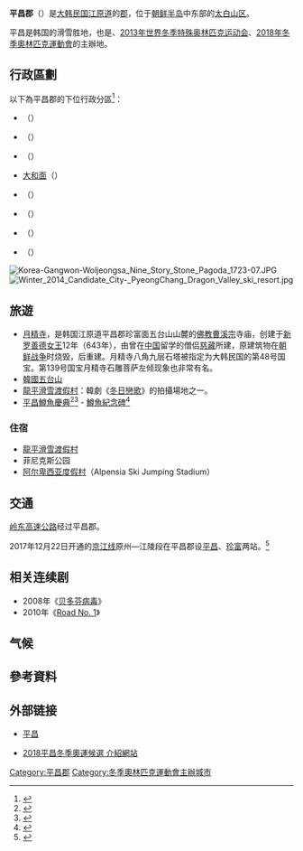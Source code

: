 {{Other uses|subject=大韓民國的郡}}
{{Infobox settlement
| name                    = 平昌郡
| settlement_type         = [[韩国行政区划|郡]]
| translit_lang1          = [[韓語|韓語]]
| translit_lang1_type1    = [[韓字|韓字]]
| translit_lang1_info1    = 평창군
| translit_lang1_type2    = [[韓文漢字|韓文漢字]]
| translit_lang1_info2    = 平昌郡
| translit_lang1_type3    = {{nowrap|[[文化观光部2000年式|文化观光部2000年式]]}}
| translit_lang1_info3    = Pyeongchang-gun
| translit_lang1_type4    = {{nowrap|[[馬科恩-賴肖爾表記法|馬科恩-賴肖爾表記法]]}}
| translit_lang1_info4    = P'yŏngch'ang-gun
| image_skyline           = Pyeongchang - 5932599581.jpg
| image_caption           = [[阿爾卑西亞度假村|阿爾卑西亞度假村]]冬日雪景
| image_flag              = Flag of Pyeongchang.svg
| image_seal              = Pyeongchang.svg
| image_map               = Gangwon-Pyeongchang.svg
| map_caption             = 平昌郡在韓國及江原道的位置
| subdivision_type        = 國家
| subdivision_name        = {{ROK}}
| subdivision_type1       = [[朝鮮地區|地區]]
| subdivision_name1       = {{link-ko|關東地方 (韓國)|관동 지방|關東地方}}
| subdivision_type2       = 省份
| subdivision_name2       = [[江原道_(韓國)|江原道]]
| parts_type              = 行政區劃
| parts                   = 1邑、7[[面_(行政區劃)|面]]
| area_total_km2          = 1,463.7
| population_total        = 41,162
| population_density_km2  = auto
| population_as_of        = 2022年2月
| population_note         = <ref>[http://en.yes-pc.net/ Pyeongchang County, Korea<!-- Bot generated title -->] {{webarchive|url=https://web.archive.org/web/20060507100621/http://en.yes-pc.net/ |date=2006-05-07 }}</ref>
| governing_body          = 平昌郡政府
| leader_title            = 郡守
| leader_name			  = {{link-ko|韓旺機|한왕기}}
| leader_party            = {{MPK}}
| leader_title1           = 國會議員
| leader_name1            = [[劉相凡|劉相凡]]（{{PPP}}）
| blank1_name             = 郡樹
| blank1_info             = [[杉松|杉松]]
| blank2_name             = 郡花
| blank2_info             = [[大字杜鵑|大字杜鵑]]
| blank3_name             = 郡鳥
| blank3_info             = [[鴛鴦|鴛鴦]]
}}

'''平昌郡'''（{{kor|諺=평창군|漢=平昌郡|羅=Pyeongchang gun|f=y}}）是[[大韩民国|大韩民国]][[江原道_(南)|江原道]]的[[郡|郡]]，位于[[朝鲜半岛|朝鲜半岛]]中东部的[[太白山脉|太白山区]]。

平昌是韩国的滑雪胜地，也是{{link-en|2009年冬季两项世界锦标赛|Biathlon World Championships 2009}}、[[2013年世界冬季特殊奥林匹克运动会|2013年世界冬季特殊奥林匹克运动会]]、[[2018年冬季奧林匹克運動會|2018年冬季奧林匹克運動會]]的主辦地。

== 行政區劃 ==
以下為平昌郡的下位行政分區<ref>{{cite web |url=http://jp.yes-pc.net/html/gaa.asp |title=存档副本 |accessdate=2007-05-19 |deadurl=yes |archiveurl=https://web.archive.org/web/20070927110326/http://jp.yes-pc.net/html/gaa.asp |archivedate=2007-09-27 }}</ref>：
* {{link-en|平昌邑|Pyeongchang-eup}}（{{lang|ko|평창읍}}）
* {{link-en|美灘面|Mitan-myeon}}（{{lang|ko|미탄면}}）
* {{link-en|芳林面|Bangnim-myeon}}（{{lang|ko|방림면}}）
* [[大和面|大和面]]（{{lang|ko|대화면}}）
* {{link-en|蓬坪面|Bongpyeong-myeon}}（{{lang|ko|봉평면}}）
* {{link-en|龍坪面|Yongpyeong-myeon}}（{{lang|ko|용평면}}）
* {{link-en|珍富面|Jinbu-myeon}}（{{lang|ko|진부면}}）
* {{link-en|大关岭面|Daegwallyeong-myeon}}（{{lang|ko|대관령면}}）

[[Image:Korea-Gangwon-Woljeongsa_Nine_Story_Stone_Pagoda_1723-07.JPG|thumb]]
[[File:Winter_2014_Candidate_City-_PyeongChang_Dragon_Valley_ski_resort.jpg|thumb]]

== 旅遊 ==
* [[月精寺_(江原道)|月精寺]]，是韩国江原道平昌郡珍富面五台山山麓的[[佛教|佛教]][[曹溪宗|曹溪宗]]寺庙，创建于[[新罗|新罗]][[善德女王|善德女王]]12年（643年），由曾在[[中国|中国]]留学的僧侣[[慈藏|慈藏]]所建，原建筑物在[[朝鲜战争|朝鲜战争]]时烧毁，后重建。月精寺八角九层石塔被指定为大韩民国的第48号国宝。第139号国宝月精寺石雕菩萨左倾现象也非常有名。
* [[韓國五台山|韓國五台山]]
* [[龍平滑雪渡假村|龍平滑雪渡假村]]：韓劇《[[冬日戀歌|冬日戀歌]]》的拍攝場地之一。
* [[平昌鱒魚慶典|平昌鱒魚慶典]]<ref>{{cite web |url=http://big5chinese.visitkorea.or.kr/cht/SI/SI_CH_2_13.jsp?cid=874760 |title=韓國慶典：節慶活動簡介：平昌鱒魚慶典 |publisher=韓國旅遊官方網站 |accessdate=2012-03-20 |date=2011-12-22 |language=zh-hant |archive-url=https://web.archive.org/web/20150219145302/http://big5chinese.visitkorea.or.kr/cht/SI/SI_CH_2_13.jsp?cid=874760 |archive-date=2015-02-19 |dead-url=yes }}</ref><ref>{{Cite web |url=http://www.festival700.or.kr/ |title=存档副本 |accessdate=2012-03-20 |archive-date=2014-11-18 |archive-url=https://web.archive.org/web/20141118220447/http://www.festival700.or.kr/ |dead-url=yes }}</ref> - [[鱒魚紀念碑|鱒魚紀念碑]]<ref>{{cite web |url=http://www.sanchonmirak.com/new/bbs/board.php?bo_table=board&wr_id=13545&sfl=&stx=&sst=wr_hit&sod=desc&sop=and&page=55 |title=평창송어장 송어기념비 |trans_title=平昌鱒魚紀念碑 |publisher=山村味樂會 |language=ko |accessdate=2012-03-20 |date=2008-03-14 |archive-date=2016-03-04 |archive-url=https://web.archive.org/web/20160304125456/http://www.sanchonmirak.com/new/bbs/board.php?bo_table=board&wr_id=13545&sfl=&stx=&sst=wr_hit&sod=desc&sop=and&page=55 |dead-url=no }}</ref>
===住宿===
* [[龍平滑雪渡假村|龍平滑雪渡假村]]
* 菲尼克斯公园
* [[阿尔卑西亚度假村|阿尔卑西亚度假村]]（Alpensia Ski Jumping Stadium）

==交通==
[[岭东高速公路|岭东高速公路]]经过平昌郡。

2017年12月22日开通的[[京江线|京江线]]原州—江陵段在平昌郡设[[平昌站_(江原道)|平昌]]、[[珍富站|珍富]]两站。<ref>{{cite web |url=http://chinese.yonhapnews.co.kr/domestic/2018/01/24/0406000000ACK20180124003000881.HTML |title=首尔至江陵高铁开通一个月客座利用率78% |publisher=韩联社 |date=2018-01-24 |accessdate=2018-01-24 |archive-date=2018-01-25 |archive-url=https://web.archive.org/web/20180125015350/http://chinese.yonhapnews.co.kr/domestic/2018/01/24/0406000000ACK20180124003000881.HTML |dead-url=no }}</ref>

==相关连续剧==
* 2008年《[[贝多芬病毒|贝多芬病毒]]》
* 2010年《[[Road_No._1|Road No. 1]]》

==气候==
<div style="width:80%;">
{{Weather box
|location = Daegwallyeong, Pyeongchang (1981–2010, extremes 1971–present)
|metric first = Y
|single line = Y
| Jan record high C = 8.7
| Feb record high C = 16.5
| Mar record high C = 19.7
| Apr record high C = 30.1
| May record high C = 31.0
| Jun record high C = 32.3
| Jul record high C = 32.0
| Aug record high C = 32.7
| Sep record high C = 29.0
| Oct record high C = 24.7
| Nov record high C = 21.5
| Dec record high C = 13.5
| year record high C = 32.7
|Jan high C = -2.5
|Feb high C = -0.4
|Mar high C = 4.4
|Apr high C = 12.9
|May high C = 17.6
|Jun high C = 20.5
|Jul high C = 22.8
|Aug high C = 22.8
|Sep high C = 18.6
|Oct high C = 14.0
|Nov high C = 7.0
|Dec high C = 0.5
|year high C = 11.5
|Jan mean C = -7.7
|Feb mean C = -5.5
|Mar mean C = -0.5
|Apr mean C = 7.0
|May mean C = 11.9
|Jun mean C = 15.7
|Jul mean C = 19.1
|Aug mean C = 19.1
|Sep mean C = 14.1
|Oct mean C = 8.3
|Nov mean C = 1.3

|Dec mean C = -4.4
|year mean C = 6.6
|Jan low C = -12.6
|Feb low C = -10.5
|Mar low C = -5.2
|Apr low C = 1.2
|May low C = 6.3
|Jun low C = 11.2
|Jul low C = 16.0
|Aug low C = 16.1
|Sep low C = 10.0
|Oct low C = 3.1
|Nov low C = -2.8
|Dec low C = -9.1
|year low C = 2.0
| Jan record low C = -28.9
| Feb record low C = -27.6
| Mar record low C = -23.0
| Apr record low C = -14.6
| May record low C = -4.7
| Jun record low C = -1.7
| Jul record low C = 4.4
| Aug record low C = 3.3
| Sep record low C = -2.3
| Oct record low C = -9.9
| Nov record low C = -18.7
| Dec record low C = -24.7
| year record low C = -28.9
|precipitation colour = green
|Jan precipitation mm = 62.6
|Feb precipitation mm = 53.6
|Mar precipitation mm = 75.6
|Apr precipitation mm = 89.5
|May precipitation mm = 122.3
|Jun precipitation mm = 201.0
|Jul precipitation mm = 326.7
|Aug precipitation mm = 420.9
|Sep precipitation mm = 307.3
|Oct precipitation mm = 124.9
|Nov precipitation mm = 76.9
|Dec precipitation mm = 36.8
|year precipitation mm = 1898.0
|Jan humidity = 67.3
|Feb humidity = 67.0
|Mar humidity = 67.5
|Apr humidity = 61.0
|May humidity = 68.4
|Jun humidity = 79.2
|Jul humidity = 85.7
|Aug humidity = 87.0
|Sep humidity = 84.6
|Oct humidity = 75.2
|Nov humidity = 69.9
|Dec humidity = 67.3
|year humidity = 73.3
|unit precipitation days = 0.1 mm
|Jan precipitation days = 10.5
|Feb precipitation days = 10.5
|Mar precipitation days = 11.3
|Apr precipitation days = 9.5
|May precipitation days = 11.1
|Jun precipitation days = 13.2
|Jul precipitation days = 17.6
|Aug precipitation days = 17.8
|Sep precipitation days = 13.0
|Oct precipitation days = 8.7
|Nov precipitation days = 10.1
|Dec precipitation days = 9.4
|year precipitation days =
| Jan snow days = 13.0
| Feb snow days = 11.8
| Mar snow days = 12.0
| Apr snow days = 3.3
| May snow days = 0.2
| Jun snow days = 0.0
| Jul snow days = 0.0
| Aug snow days = 0.0
| Sep snow days = 0.0
| Oct snow days = 0.8
| Nov snow days = 5.2
| Dec snow days = 10.9
| year snow days = 57.2
|Jan sun = 197.2
|Feb sun = 185.2
|Mar sun = 202.3
|Apr sun = 226.6
|May sun = 229.4
|Jun sun = 179.8
|Jul sun = 138.1
|Aug sun = 130.7
|Sep sun = 143.9
|Oct sun = 193.3
|Nov sun = 176.4
|Dec sun = 191.9
|year sun = 2194.8
|Jan percentsun = 64.4
|Feb percentsun = 60.8
|Mar percentsun = 54.6
|Apr percentsun = 57.4
|May percentsun = 52.1
|Jun percentsun = 40.7
|Jul percentsun = 30.8
|Aug percentsun = 31.0
|Sep percentsun = 38.6
|Oct percentsun = 55.5
|Nov percentsun = 57.8
|Dec percentsun = 64.3
|year percentsun = 49.3
|source 1 = Korea Meteorological Administration<ref name= KMA>{{cite web
| url = http://www.kma.go.kr/weather/climate/average_30years.jsp?yy_st=2011&stn=100&norm=M&obs=0&x=27&y=7
| publisher = Korea Meteorological Administration
| accessdate = 7 December 2016
| title = 평년값자료(1981–2010), 대관령(100)
| language = ko
| archive-date = 2017-12-26
| archive-url = https://web.archive.org/web/20171226130950/http://www.kma.go.kr/weather/climate/average_30years.jsp?yy_st=2011&stn=100&norm=M&obs=0&x=27&y=7
| dead-url = yes
}}</ref><ref name=KMArecordhighs>{{cite web
| url = http://www.kma.go.kr/weather/climate/extreme_daily.jsp?type=max_temp&mm=13&x=18&y=9
| title = 기후자료 극값(최대값) 전체년도 일최고기온 (℃) 최고순위, 대관령(100)
| publisher = Korea Meteorological Administration
| accessdate = 7 December 2016
| language = ko
| archive-date = 2017-09-26
| archive-url = https://web.archive.org/web/20170926085213/http://www.kma.go.kr/weather/climate/extreme_daily.jsp?type=max_temp&mm=13&x=18&y=9
| dead-url = no
}}</ref><ref name=KMArecordlows>{{cite web
| url = http://www.kma.go.kr/weather/climate/extreme_daily.jsp?type=min_temp&mm=13&x=25&y=5
| title = 기후자료 극값(최대값) 전체년도 일최저기온 (℃) 최고순위, 대관령(100)
| publisher = Korea Meteorological Administration
| accessdate = 7 December 2016
| language = ko
| archive-date = 2020-05-21
| archive-url = https://web.archive.org/web/20200521111004/http://www.weather.go.kr/weather/climate/extreme_daily.jsp?type=min_temp&mm=13&x=25&y=5
| dead-url = no
}}</ref> (percent sunshine and snowy days)<ref name= KMAnormals>
{{cite web
| archiveurl = https://web.archive.org/web/20161207185450/http://www.kma.go.kr/down/Climatological_2010.pdf
| archivedate = 7 December 2016
| url = http://www.kma.go.kr/down/Climatological_2010.pdf
| publisher = Korea Meteorological Administration
| accessdate = 7 December 2016
| title = Climatological Normals of Korea
| date = 2011
| pages = 499, 649}}</ref>
|date=May 2011}}
</div>

== 參考資料 ==
{{reflist}}

== 外部链接 ==
{{commonscat|Pyeongchang, Gangwon-do}}
* {{zh icon}}[http://cht.yes-pc.net/ 平昌] {{Wayback|url=http://cht.yes-pc.net/ |date=20110722062244 }}
* {{ko icon}}[http://www.pyeongchang2018.org/  2018平昌冬季奧運候選 介紹網站] {{Wayback|url=http://www.pyeongchang2018.org/ |date=20111102055344 }}
{{江原道行政區劃 (韓國)}}
{{冬季奥运会主办城市}}
{{DEFAULTSORT:Pyeongchang-gun}}
[[Category:平昌郡|Category:平昌郡]]
[[Category:冬季奧林匹克運動會主辦城市|Category:冬季奧林匹克運動會主辦城市]]